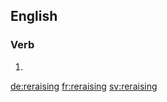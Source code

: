 ==English==

===Verb===
{{head|en|present participle}}

# {{present participle of|reraise|lang=en|nocat=1}}

[[de:reraising]]
[[fr:reraising]]
[[sv:reraising]]